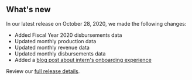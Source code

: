 ## What's new

In our latest release on October 28, 2020, we made the following changes:
- Added <Link href="/downloads/disbursements" linkType="default"> Fiscal Year 2020 disbursements data</Link>
- Updated <Link href="/downloads/production-by-month" linkType="default">monthly production data</Link>
- Updated <Link href="/downloads/revenue-by-month" linkType="default">monthly revenue data</Link>
- Updated <Link href="/downloads/disbursements-by-month" linkType="default">monthly disbursements data</Link>
- Added a [blog post about intern's onboarding experience](https://blog-nrrd.doi.gov)

Review our [full release details](https://github.com/ONRR/nrrd/releases).
